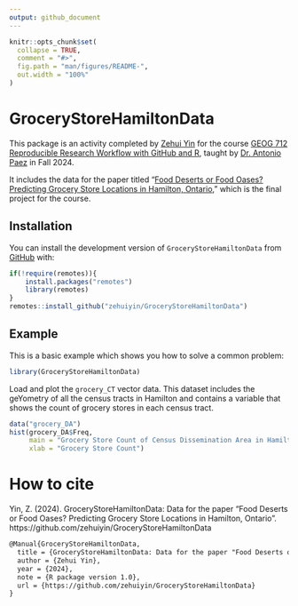 ```yaml
---
output: github_document
---
```


<!-- README.md is generated from README.Rmd. Please edit that file -->

```r
knitr::opts_chunk$set(
  collapse = TRUE,
  comment = "#>",
  fig.path = "man/figures/README-",
  out.width = "100%"
)
```

# GroceryStoreHamiltonData

<!-- badges: start -->
<!-- badges: end -->

This package is an activity completed by [Zehui Yin](https://zehuiyin.github.io/) for the course [GEOG 712 Reproducible Research Workflow with GitHub and R](https://academiccalendars.romcmaster.ca/preview_course.php?catoid=55&coid=274877), taught by [Dr. Antonio Paez](https://experts.mcmaster.ca/display/paezha) in Fall 2024.

It includes the data for the paper titled "[Food Deserts or Food Oases? Predicting Grocery Store Locations in Hamilton, Ontario](https://github.com/zehuiyin/grocery_store_hamilton)," which is the final project for the course.

## Installation

You can install the development version of `GroceryStoreHamiltonData` from [GitHub](https://github.com) with:

``` r
if(!require(remotes)){
    install.packages("remotes")
    library(remotes)
}
remotes::install_github("zehuiyin/GroceryStoreHamiltonData")
```

## Example

This is a basic example which shows you how to solve a common problem:

```r
library(GroceryStoreHamiltonData)
```

Load and plot the `grocery_CT` vector data. This dataset includes the geYometry of all the census tracts in Hamilton and contains a variable that shows the count of grocery stores in each census tract.

```r
data("grocery_DA")
hist(grocery_DA$Freq,
     main = "Grocery Store Count of Census Dissemination Area in Hamilton",
     xlab = "Grocery Store Count")
```

# How to cite

Yin, Z. (2024). GroceryStoreHamiltonData: Data for the paper "Food Deserts or Food Oases? Predicting Grocery Store Locations in Hamilton, Ontario". https://github.com/zehuiyin/GroceryStoreHamiltonData

``` latex
@Manual{GroceryStoreHamiltonData,
  title = {GroceryStoreHamiltonData: Data for the paper "Food Deserts or Food Oases? Predicting Grocery Store Locations in Hamilton, Ontario"},
  author = {Zehui Yin},
  year = {2024},
  note = {R package version 1.0},
  url = {https://github.com/zehuiyin/GroceryStoreHamiltonData}
}
```
